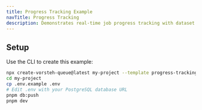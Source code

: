 ```yaml
---
title: Progress Tracking Example
navTitle: Progress Tracking
description: Demonstrates real-time job progress tracking with dataset processing and file upload simulations. Shows progress updates and event monitoring.
---
```


## Setup

Use the CLI to create this example:

```bash
npx create-vorsteh-queue@latest my-project --template progress-tracking
cd my-project
cp .env.example .env
# Edit .env with your PostgreSQL database URL
pnpm db:push
pnpm dev
```
